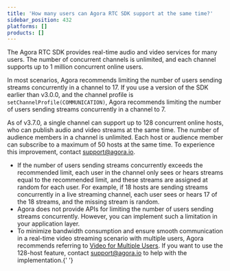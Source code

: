 ```yaml
---
title: 'How many users can Agora RTC SDK support at the same time?'
sidebar_position: 432
platforms: []
products: []
---
```



The Agora RTC SDK provides real-time audio and video services for many users. The number of concurrent channels is unlimited, and each channel supports up to 1 million concurrent online users.

In most scenarios, Agora recommends limiting the number of users sending streams concurrently in a channel to 17. If you use a version of the SDK earlier than v3.0.0, and the channel profile is `setChannelProfile(COMMUNICATION)`, Agora recommends limiting the number of users sending streams concurrently in a channel to 7.

As of v3.7.0, a single channel can support up to 128 concurrent online hosts, who can publish audio and video streams at the same time. The number of audience members in a channel is unlimited. Each host or audience member can subscribe to a maximum of 50 hosts at the same time. To experience this improvement, contact [support@agora.io](mailto:support@agora.io).

- If the number of users sending streams concurrently exceeds the recommended limit, each user in the channel only sees or hears streams equal to the recommended limit, and these streams are assigned at random for each user. For example, if 18 hosts are sending streams concurrently in a live streaming channel, each user sees or hears 17 of the 18 streams, and the missing stream is random.
- Agora does not provide APIs for limiting the number of users sending streams concurrently. However, you can implement such a limitation in your application layer.
- To minimize bandwidth consumption and ensure smooth communication in a real-time video streaming scenario with multiple users, Agora recommends referring to <a href="https://docs.agora.io/en/Interactive%20Broadcast/multi_user_video?platform=All%20Platforms">Video for Multiple Users</a>. If you want to use the 128-host feature, contact <a href="mailto:support@agora.io">support@agora.io</a> to help with the implementation.{' '}
